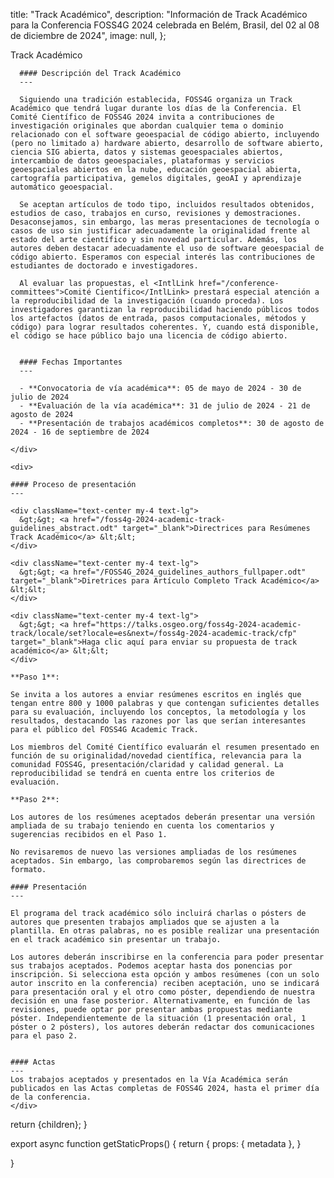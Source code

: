 
  title: "Track Académico",
  description:
    "Información de Track Académico para la Conferencia FOSS4G 2024 celebrada en Belém, Brasil, del 02 al 08 de diciembre de 2024",
  image: null,
};

<Heading bubble>Track Académico</Heading>

<div className="grid space-y-4 mt-4">
  <div className="grid md:grid-cols-2 gap-4">  
    <div className="">

      #### Descripción del Track Académico
      ---

      Siguiendo una tradición establecida, FOSS4G organiza un Track Académico que tendrá lugar durante los días de la Conferencia. El Comité Científico de FOSS4G 2024 invita a contribuciones de investigación originales que abordan cualquier tema o dominio relacionado con el software geoespacial de código abierto, incluyendo (pero no limitado a) hardware abierto, desarrollo de software abierto, ciencia SIG abierta, datos y sistemas geoespaciales abiertos, intercambio de datos geoespaciales, plataformas y servicios geoespaciales abiertos en la nube, educación geoespacial abierta, cartografía participativa, gemelos digitales, geoAI y aprendizaje automático geoespacial. 

      Se aceptan artículos de todo tipo, incluidos resultados obtenidos, estudios de caso, trabajos en curso, revisiones y demostraciones. Desaconsejamos, sin embargo, las meras presentaciones de tecnología o casos de uso sin justificar adecuadamente la originalidad frente al estado del arte científico y sin novedad particular. Además, los autores deben destacar adecuadamente el uso de software geoespacial de código abierto. Esperamos con especial interés las contribuciones de estudiantes de doctorado e investigadores. 

      Al evaluar las propuestas, el <IntlLink href="/conference-committees">Comité Científico</IntlLink> prestará especial atención a la reproducibilidad de la investigación (cuando proceda). Los investigadores garantizan la reproducibilidad haciendo públicos todos los artefactos (datos de entrada, pasos computacionales, métodos y código) para lograr resultados coherentes. Y, cuando está disponible, el código se hace público bajo una licencia de código abierto.


      #### Fechas Importantes
      ---

      - **Convocatoria de vía académica**: 05 de mayo de 2024 - 30 de julio de 2024
      - **Evaluación de la vía académica**: 31 de julio de 2024 - 21 de agosto de 2024
      - **Presentación de trabajos académicos completos**: 30 de agosto de 2024 - 16 de septiembre de 2024
      
    </div>

    <div>

    #### Proceso de presentación
    ---

    <div className="text-center my-4 text-lg">
      &gt;&gt; <a href="/foss4g-2024-academic-track-guidelines_abstract.odt" target="_blank">Directrices para Resúmenes Track Académico</a> &lt;&lt;
    </div>

    <div className="text-center my-4 text-lg">
      &gt;&gt; <a href="/FOSS4G_2024_guidelines_authors_fullpaper.odt" target="_blank">Diretrices para Artículo Completo Track Académico</a> &lt;&lt;
    </div>

    <div className="text-center my-4 text-lg">
      &gt;&gt; <a href="https://talks.osgeo.org/foss4g-2024-academic-track/locale/set?locale=es&next=/foss4g-2024-academic-track/cfp" target="_blank">Haga clic aquí para enviar su propuesta de track académico</a> &lt;&lt;
    </div>

    **Paso 1**:
    
    Se invita a los autores a enviar resúmenes escritos en inglés que tengan entre 800 y 1000 palabras y que contengan suficientes detalles para su evaluación, incluyendo los conceptos, la metodología y los resultados, destacando las razones por las que serían interesantes para el público del FOSS4G Academic Track.

    Los miembros del Comité Científico evaluarán el resumen presentado en función de su originalidad/novedad científica, relevancia para la comunidad FOSS4G, presentación/claridad y calidad general. La reproducibilidad se tendrá en cuenta entre los criterios de evaluación. 

    **Paso 2**:

    Los autores de los resúmenes aceptados deberán presentar una versión ampliada de su trabajo teniendo en cuenta los comentarios y sugerencias recibidos en el Paso 1.  

    No revisaremos de nuevo las versiones ampliadas de los resúmenes aceptados. Sin embargo, las comprobaremos según las directrices de formato.

    #### Presentación
    ---

    El programa del track académico sólo incluirá charlas o pósters de autores que presenten trabajos ampliados que se ajusten a la plantilla. En otras palabras, no es posible realizar una presentación en el track académico sin presentar un trabajo.

    Los autores deberán inscribirse en la conferencia para poder presentar sus trabajos aceptados. Podemos aceptar hasta dos ponencias por inscripción. Si selecciona esta opción y ambos resúmenes (con un solo autor inscrito en la conferencia) reciben aceptación, uno se indicará para presentación oral y el otro como póster, dependiendo de nuestra decisión en una fase posterior. Alternativamente, en función de las revisiones, puede optar por presentar ambas propuestas mediante póster. Independientemente de la situación (1 presentación oral, 1 póster o 2 pósters), los autores deberán redactar dos comunicaciones para el paso 2.


    #### Actas 
    ---
    Los trabajos aceptados y presentados en la Vía Académica serán publicados en las Actas completas de FOSS4G 2024, hasta el primer día de la conferencia.
    </div>

  </div>
</div>

  return <MdxLayout metadata={metadata}>{children}</MdxLayout>;
}

export async function getStaticProps() {
  return {
    props: {
      metadata
    },
  }

}
